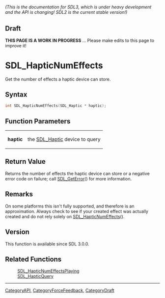 ====== (This is the documentation for SDL3, which is under heavy development and the API is changing! SDL2 is the current stable version!) ======

== Draft ==

'''THIS PAGE IS A WORK IN PROGRESS''' ... Please make edits to this page to improve it!
= SDL_HapticNumEffects =

Get the number of effects a haptic device can store.

== Syntax ==

<syntaxhighlight lang='c'>
int SDL_HapticNumEffects(SDL_Haptic * haptic);
</syntaxhighlight>

== Function Parameters ==

{|
|'''haptic'''
|the [[SDL_Haptic]] device to query
|}

== Return Value ==

Returns the number of effects the haptic device can store or a negative
error code on failure; call [[SDL_GetError]]() for more information.

== Remarks ==

On some platforms this isn't fully supported, and therefore is an
approximation. Always check to see if your created effect was actually
created and do not rely solely on [[SDL_HapticNumEffects]]().

== Version ==

This function is available since SDL 3.0.0.

== Related Functions ==

:[[SDL_HapticNumEffectsPlaying]]
:[[SDL_HapticQuery]]

----
[[CategoryAPI]], [[CategoryForceFeedback]], [[CategoryDraft]]


